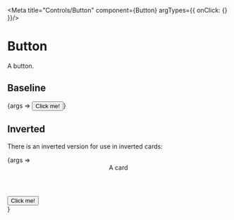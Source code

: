 
<Meta title="Controls/Button" component={Button} argTypes={{ onClick: {} }}/>

# Button

A button.

## Baseline

<Canvas>
	<Story name="Baseline" args={{
		content: 'Click me!',
	}}>
		{args => <Button>Click me!</Button>}
	</Story>
</Canvas>

<ArgsTable story="Baseline"/>

## Inverted

There is an inverted version for use in inverted cards:

<Canvas>
	<Story name="Inverted" args={{
		content: 'Click me!',
	}}>
		{args => <Card inverted={true}>
			<header>A card</header>
			<section>
				<Button inverted={true}>Click me!</Button>
			</section>
		</Card>}
	</Story>
</Canvas>

<ArgsTable story="Inverted"/>
